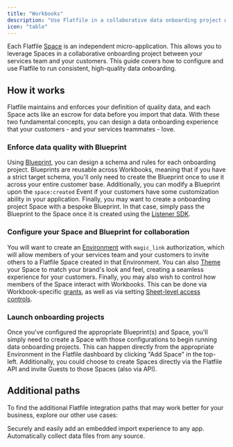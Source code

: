 ```yaml
---
title: "Workbooks"
description: "Use Flatfile in a collaborative data onboarding project with your customer."
icon: "table"
---
```


Each Flatfile <Tooltip tip="A micro-application...">[Space](../../developer-tools/spaces)</Tooltip> is an independent micro-application. This allows you to leverage Spaces in a collaborative onboarding project between your services team and your customers. This guide covers how to configure and use Flatfile to run consistent, high-quality data onboarding.

## How it works

Flatfile maintains and enforces your definition of quality data, and each Space acts like an escrow for data before you import that data.
With these two fundamental concepts, you can design a data onboarding experience that your customers - and your services teammates - love.

### Enforce data quality with Blueprint

Using <Tooltip tip="A Data Definition Language...">[Blueprint](../../blueprint/overview)</Tooltip>, you can design a schema and rules for each onboarding project.
Blueprints are reusable across Workbooks, meaning that if you have a strict target schema, you'll only need to create the Blueprint once to use it across your entire customer base.
Additionally, you can modify a Blueprint upon the `space:created` Event if your customers have some customization ability in your application.
Finally, you may want to create a onboarding project Space with a bespoke Blueprint. In that case, simply pass the Blueprint to the Space once it is created using the <Tooltip tip="Listening and responding to Events">[Listener SDK](../../orchestration/events#building-with-events)</Tooltip>.

### Configure your Space and Blueprint for collaboration

You will want to create an <Tooltip tip="Isolated entities to create and test configurations">[Environment](../../developer-tools/environment)</Tooltip> with `magic_link` authorization, which will allow members of your services team and your customers to invite others to a Flatfile Space created in that Environment.
You can also <Tooltip tip="Learn how to customize your Space">[Theme](../../guides/theming)</Tooltip> your Space to match your brand's look and feel, creating a seamless experience for your customers.
Finally, you may also wish to control how members of the Space interact with Workbooks. This can be done via Workbook-specific <Tooltip tip="Guest permissions">[grants](../../developer-tools/security/roles-and-permissions#guest-roles)</Tooltip>, as well as via setting <Tooltip tip="Restricting access to a sheet">[Sheet-level access controls](../../blueprint/access)</Tooltip>.

### Launch onboarding projects

Once you've configured the appropriate Blueprint(s) and Space, you'll simply need to create a Space with those configurations to begin running data onboarding projects.
This can happen directly from the appropriate Environment in the Flatfile dashboard by clicking "Add Space" in the top-left.
Additionally, you could choose to create Spaces directly via the Flatfile API and invite Guests to those Spaces (also via API).

## Additional paths

To find the additional Flatfile integration paths that may work better for your business, explore our other use cases:

<CardGroup cols={2}>
  <Card title="Embed in your app" icon="person-to-portal" href="../embedding">
    Securely and easily add an embedded import experience to any app.
  </Card>
  <Card
    title="Setup headless file feeds"
    icon="bolt-auto"
    href="../../guides/automap"
  >
    Automatically collect data files from any source.
  </Card>
</CardGroup>
